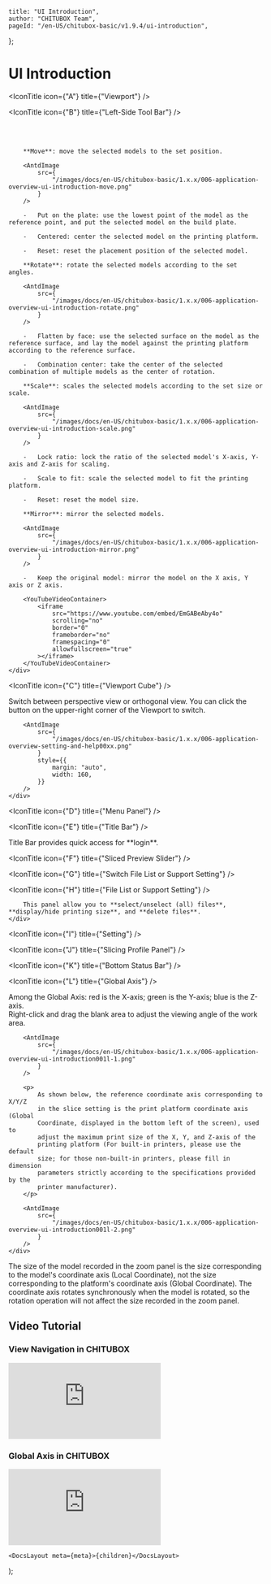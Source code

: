 
	title: "UI Introduction",
	author: "CHITUBOX Team",
	pageId: "/en-US/chitubox-basic/v1.9.4/ui-introduction",
};

# UI Introduction

<ImageContainer>
	<AntdImage
		src={
			"/images/docs/en-US/chitubox-basic/1.x.x/006-application-overview-ui-introduction001--1.png"
		}
		style={{ width: "100%", maxWidth: "1300px" }}
	/>
</ImageContainer>

<IconTitle icon={"A"} title={"Viewport"} />

<IconTitle icon={"B"} title={"Left-Side Tool Bar"} />

<div style={{ display: "flex" }}>
	<div style={{flex: "0 0 4rem"}}></div>
	<div>
		<div>
			<AntdImage
				src={
					"/images/docs/en-US/chitubox-basic/1.x.x/006-application-overview-ui-introduction001b1.png"
				}
			/>
		</div>
		<br />
		<ImageComparison
			img1Src={"/images/docs/en-US/chitubox-basic/1.x.x/gif/005move.gif"}
			text1={"Move"}
			img2Src={
				"/images/docs/en-US/chitubox-basic/1.x.x/gif/006rotate.gif"
			}
			text2={"Rotate"}
		/>
		<br />
		<ImageComparison
			img1Src={"/images/docs/en-US/chitubox-basic/1.x.x/gif/007scale.gif"}
			text1={"Scale"}
			img2Src={
				"/images/docs/en-US/chitubox-basic/1.x.x/gif/008mirror.gif"
			}
			text2={"Mirror"}
		/>

		**Move**: move the selected models to the set position.

		<AntdImage
			src={
				"/images/docs/en-US/chitubox-basic/1.x.x/006-application-overview-ui-introduction-move.png"
			}
		/>

		-   Put on the plate: use the lowest point of the model as the reference point, and put the selected model on the build plate.

		-   Centered: center the selected model on the printing platform.

		-   Reset: reset the placement position of the selected model.

		**Rotate**: rotate the selected models according to the set angles.

		<AntdImage
			src={
				"/images/docs/en-US/chitubox-basic/1.x.x/006-application-overview-ui-introduction-rotate.png"
			}
		/>

		-   Flatten by face: use the selected surface on the model as the reference surface, and lay the model against the printing platform according to the reference surface.

		-   Combination center: take the center of the selected combination of multiple models as the center of rotation.

		**Scale**: scales the selected models according to the set size or scale.

		<AntdImage
			src={
				"/images/docs/en-US/chitubox-basic/1.x.x/006-application-overview-ui-introduction-scale.png"
			}
		/>

		-   Lock ratio: lock the ratio of the selected model's X-axis, Y-axis and Z-axis for scaling.

		-   Scale to fit: scale the selected model to fit the printing platform.

		-   Reset: reset the model size.

		**Mirror**: mirror the selected models.

		<AntdImage
			src={
				"/images/docs/en-US/chitubox-basic/1.x.x/006-application-overview-ui-introduction-mirror.png"
			}
		/>

		-   Keep the original model: mirror the model on the X axis, Y axis or Z axis.

		<YouTubeVideoContainer>
			<iframe
				src="https://www.youtube.com/embed/EmGABeAby4o"
				scrolling="no"
				border="0"
				frameborder="no"
				framespacing="0"
				allowfullscreen="true"
			></iframe>
		</YouTubeVideoContainer>
	</div>
</div>

<IconTitle icon={"C"} title={"Viewport Cube"} />

<div style={{ display: "flex" }}>
	<div style={{flex: "0 0 4rem"}}></div>
	<div>
		Switch between perspective view or orthogonal view. You can click the <AntdImage
			src={
				"/images/docs/en-US/chitubox-basic/1.x.x/006-application-overview-setting-and-help00x1x.png"
			}
			style={{
				width: 27,
			}}
		/> button on the upper-right corner of the Viewport to switch.

		<AntdImage
			src={
				"/images/docs/en-US/chitubox-basic/1.x.x/006-application-overview-setting-and-help00xx.png"
			}
			style={{
				margin: "auto",
				width: 160,
			}}
		/>
	</div>
</div>


<IconTitle icon={"D"} title={"Menu Panel"} />

<IconTitle icon={"E"} title={"Title Bar"} />

<div style={{ display: "flex" }}>
	<div style={{flex: "0 0 4rem"}}></div>
	<div>
		Title Bar provides quick access for **login**.
	</div>
</div>

<IconTitle icon={"F"} title={"Sliced Preview Slider"} />

<IconTitle icon={"G"} title={"Switch File List or Support Setting"} />

<IconTitle icon={"H"} title={"File List or Support Setting"} />

<div style={{ display: "flex" }}>
	<div style={{flex: "0 0 4rem"}}></div>
	<div>
		<AntdImage
			src={
				"/images/docs/en-US/chitubox-basic/1.x.x/006-application-overview-ui-introduction001h-1.png"
			}
		/>

		This panel allow you to **select/unselect (all) files**, **display/hide printing size**, and **delete files**.
	</div>
</div>


<IconTitle icon={"I"} title={"Setting"} />

<IconTitle icon={"J"} title={"Slicing Profile Panel"} />

<IconTitle icon={"K"} title={"Bottom Status Bar"} />

<IconTitle icon={"L"} title={"Global Axis"} />

<div style={{ display: "flex" }}>
	<div style={{flex: "0 0 4rem"}}></div>
	<div>
		<p>
			Among the Global Axis: red is the X-axis; green is the Y-axis; blue
			is the Z-axis.
			<br />
			Right-click and drag the blank area to adjust the viewing angle of
			the work area.
		</p>

		<AntdImage
			src={
				"/images/docs/en-US/chitubox-basic/1.x.x/006-application-overview-ui-introduction001l-1.png"
			}
		/>

		<p>
			As shown below, the reference coordinate axis corresponding to X/Y/Z
			in the slice setting is the print platform coordinate axis (Global
			Coordinate, displayed in the bottom left of the screen), used to
			adjust the maximum print size of the X, Y, and Z-axis of the
			printing platform (For built-in printers, please use the default
			size; for those non-built-in printers, please fill in dimension
			parameters strictly according to the specifications provided by the
			printer manufacturer).
		</p>

		<AntdImage
			src={
				"/images/docs/en-US/chitubox-basic/1.x.x/006-application-overview-ui-introduction001l-2.png"
			}
		/>
	</div>
</div>

<Admonition type="note">
	The size of the model recorded in the zoom panel is the size corresponding to the model's coordinate axis (Local Coordinate), not the size corresponding to the platform's coordinate axis (Global Coordinate). The coordinate axis rotates synchronously when the model is rotated, so the rotation operation will not affect the size recorded in the zoom panel.
</Admonition>

## Video Tutorial

### View Navigation in CHITUBOX

<YouTubeVideoContainer>
	<iframe
		src="https://www.youtube.com/embed/TEH9Aq2prBk"
		scrolling="no"
		border="0"
		frameborder="no"
		framespacing="0"
		allowfullscreen="true"
	></iframe>
</YouTubeVideoContainer>

### Global Axis in CHITUBOX

<YouTubeVideoContainer>
	<iframe
		src="https://www.youtube.com/embed/trTCEQylr1I"
		scrolling="no"
		border="0"
		frameborder="no"
		framespacing="0"
		allowfullscreen="true"
	></iframe>
</YouTubeVideoContainer>

	<DocsLayout meta={meta}>{children}</DocsLayout>
);
